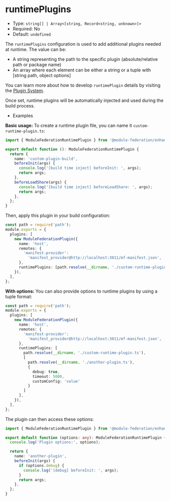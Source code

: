 # runtimePlugins

- Type: `string[] | Array<[string, Record<string, unknown>]>`
- Required: No
- Default: `undefined`

The `runtimePlugins` configuration is used to add additional plugins needed at runtime. The value can be:
- A string representing the path to the specific plugin (absolute/relative path or package name)
- An array where each element can be either a string or a tuple with [string path, object options]

You can learn more about how to develop `runtimePlugin` details by visiting the [Plugin System](../plugin/dev/index).

Once set, runtime plugins will be automatically injected and used during the build process.

- Examples

**Basic usage:**
To create a runtime plugin file, you can name it `custom-runtime-plugin.ts`:

```ts title="custom-runtime-plugin.ts"
import { ModuleFederationRuntimePlugin } from '@module-federation/enhanced/runtime';

export default function (): ModuleFederationRuntimePlugin {
  return {
    name: 'custom-plugin-build',
    beforeInit(args) {
      console.log('[build time inject] beforeInit: ', args);
      return args;
    },
    beforeLoadShare(args) {
      console.log('[build time inject] beforeLoadShare: ', args);
      return args;
    },
  };
}
```

Then, apply this plugin in your build configuration:

```ts title="rspack.config.ts"
const path = require('path');
module.exports = {
  plugins: [
    new ModuleFederationPlugin({
      name: 'host',
      remotes: {
        'manifest-provider':
          'manifest_provider@http://localhost:3011/mf-manifest.json',
      },
      runtimePlugins: [path.resolve(__dirname, './custom-runtime-plugin.ts')],
    }),
  ],
};
```

**With options:**
You can also provide options to runtime plugins by using a tuple format:

```ts title="rspack.config.ts"
const path = require('path');
module.exports = {
  plugins: [
    new ModuleFederationPlugin({
      name: 'host',
      remotes: {
        'manifest-provider':
          'manifest_provider@http://localhost:3011/mf-manifest.json',
      },
      runtimePlugins: [
        path.resolve(__dirname, './custom-runtime-plugin.ts'),
        [
          path.resolve(__dirname, './another-plugin.ts'),
          {
            debug: true,
            timeout: 5000,
            customConfig: 'value'
          }
        ]
      ],
    }),
  ],
};
```

The plugin can then access these options:

```ts title="another-plugin.ts"
import { ModuleFederationRuntimePlugin } from '@module-federation/enhanced/runtime';

export default function (options: any): ModuleFederationRuntimePlugin {
  console.log('Plugin options:', options);

  return {
    name: 'another-plugin',
    beforeInit(args) {
      if (options.debug) {
        console.log('[debug] beforeInit: ', args);
      }
      return args;
    },
  };
}
```
